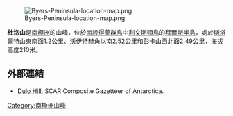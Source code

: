[[Image:Byers-Peninsula-location-map.png|thumb]]

'''杜洛山'''是[[南極洲|南極洲]]的山峰，位於[[南設得蘭群島|南設得蘭群島]]中[[利文斯頓島|利文斯頓島]]的[[拜爾斯半島|拜爾斯半島]]，處於[[斯塔爾特山|斯塔爾特山]]東南面1.2公里、[[沃伊特赫角|沃伊特赫角]]以南2.52公里和[[彭卡山|彭卡山]]西北面2.49公里，海拔高度210米。

{{coord|62|36|05.2|S|61|09|22.5|W|display=title}}

==外部連結==
* [http://data.aad.gov.au/aadc/gaz/scar/display_name.cfm?gaz_id=136855 Dulo Hill.] {{Wayback|url=http://data.aad.gov.au/aadc/gaz/scar/display_name.cfm?gaz_id=136855 |date=20120324143153 }} SCAR Composite Gazetteer of Antarctica.

{{Antarctica-geo-stub}}
[[Category:南極洲山峰|Category:南極洲山峰]]